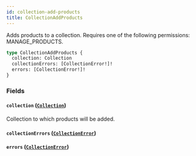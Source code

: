 ```yaml
---
id: collection-add-products
title: CollectionAddProducts
---
```


Adds products to a collection. Requires one of the following permissions: MANAGE_PRODUCTS.

```graphql
type CollectionAddProducts {
  collection: Collection
  collectionErrors: [CollectionError!]!
  errors: [CollectionError!]!
}
```

### Fields

#### `collection` ([`Collection`](../../../developer/api-reference/objects/collection))

Collection to which products will be added.

#### `collectionErrors` ([`CollectionError`](../../../developer/api-reference/objects/collection-error))

#### `errors` ([`CollectionError`](../../../developer/api-reference/objects/collection-error))
